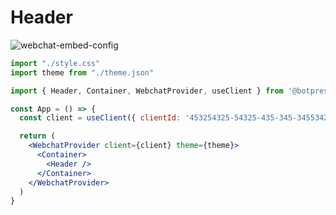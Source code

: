 
# Header

![webchat-embed-config](/docs/content/webchat/component-header.png)

```jsx /Header/
import "./style.css"
import theme from "./theme.json"

import { Header, Container, WebchatProvider, useClient } from '@botpress/webchat'

const App = () => {
  const client = useClient({ clientId: '453254325-54325-435-345-345534253' })

  return (
    <WebchatProvider client={client} theme={theme}>
      <Container>
        <Header />
      </Container>
    </WebchatProvider>
  )
}
```

<Demo src="https://stackblitz.com/edit/bp-webchat-template-c51e4w?embed=1&file=src%2FApp.tsx&hideNavigation=1" title="Header Demo" />

